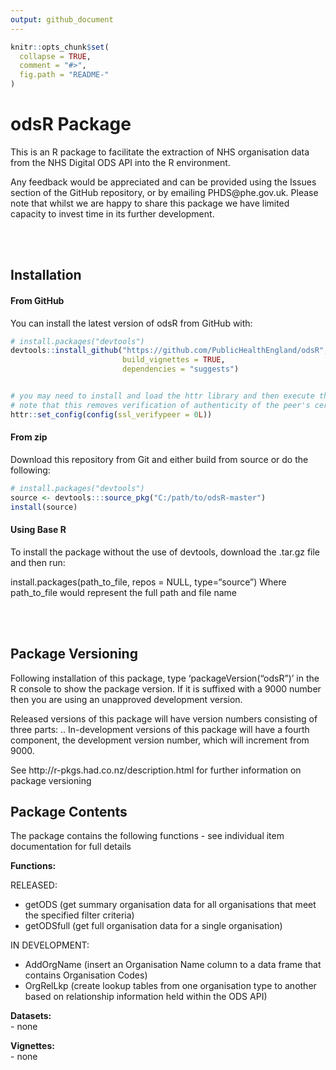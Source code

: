 ```yaml
---
output: github_document
---
```


<!-- README.md is generated from README.Rmd. Please edit that file -->

```r
knitr::opts_chunk$set(
  collapse = TRUE,
  comment = "#>",
  fig.path = "README-"
)
```


# odsR Package

This is an R package to facilitate the extraction of NHS organisation data from the
NHS Digital ODS API into the R environment.   


Any feedback would be appreciated and can be provided using the Issues section of the GitHub repository, or by emailing PHDS@phe.gov.uk.  Please note that whilst we are happy to share this package we have limited capacity to invest time in its further development.


<br/>
<br/>

## Installation

#### From GitHub

You can install the latest version of odsR from GitHub with:

```r

# install.packages("devtools")
devtools::install_github("https://github.com/PublicHealthEngland/odsR",
                         build_vignettes = TRUE,
                         dependencies = "suggests")


# you may need to install and load the httr library and then execute the code below 
# note that this removes verification of authenticity of the peer's certificate 
httr::set_config(config(ssl_verifypeer = 0L))

```

#### From zip

Download this repository from Git and either build from source or do the following:

```r

# install.packages("devtools")
source <- devtools:::source_pkg("C:/path/to/odsR-master")
install(source)
```


#### Using Base R
To install the package without the use of devtools, download the .tar.gz file and then run:

install.packages(path_to_file, repos = NULL, type="source")
Where path_to_file would represent the full path and file name


<br/>
<br/>


## Package Versioning
Following installation of this package, type 'packageVersion("odsR")' in the R console to show the package version.  If it is suffixed with a 9000 number then you are using an unapproved development version.

Released versions of this package will have version numbers consisting of three parts: <major>.<minor>.<patch>
In-development versions of this package will have a fourth component, the development version number, which will increment from 9000.

See http://r-pkgs.had.co.nz/description.html for further information on package versioning


## Package Contents
The package contains the following functions - see individual item documentation for full details 

**Functions:**  

RELEASED:  

- getODS      (get summary organisation data for all organisations that meet the specified filter criteria)
- getODSfull  (get full organisation data for a single organisation)

IN DEVELOPMENT:  

- AddOrgName (insert an Organisation Name column to a data frame that contains Organisation Codes)
- OrgRelLkp  (create lookup tables from one organisation type to another based on relationship information held within the ODS API)

**Datasets:**  
- none

**Vignettes:**  
- none


